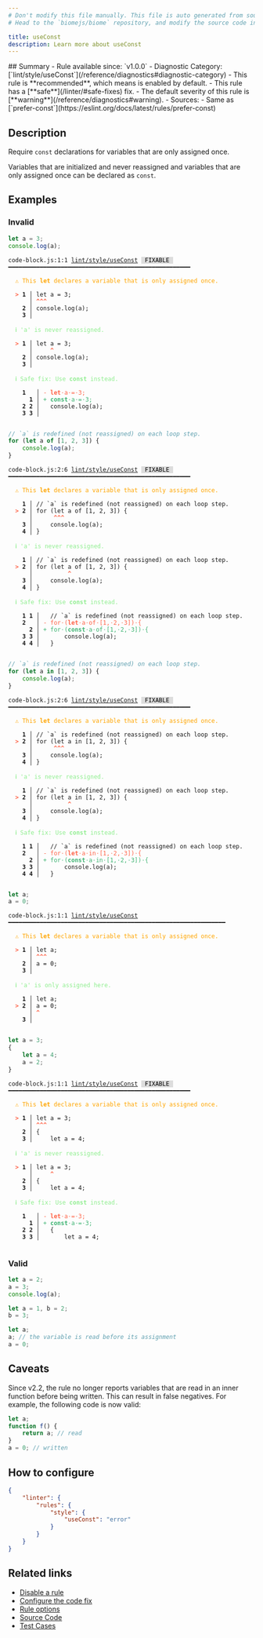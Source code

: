 ```yaml
---
# Don't modify this file manually. This file is auto generated from source, and you will lose your changes next time the website is built.
# Head to the `biomejs/biome` repository, and modify the source code in there.

title: useConst
description: Learn more about useConst
---
```


<Tabs>
<TabItem label="JavaScript (and super languages)" icon="seti:javascript">
## Summary
- Rule available since: `v1.0.0`
- Diagnostic Category: [`lint/style/useConst`](/reference/diagnostics#diagnostic-category)
- This rule is **recommended**, which means is enabled by default.
- This rule has a [**safe**](/linter/#safe-fixes) fix.
- The default severity of this rule is [**warning**](/reference/diagnostics#warning).
- Sources: 
  - Same as [`prefer-const`](https://eslint.org/docs/latest/rules/prefer-const)

## Description
Require `const` declarations for variables that are only assigned once.

Variables that are initialized and never reassigned and
variables that are only assigned once can be declared as `const`.

## Examples

### Invalid

```js
let a = 3;
console.log(a);
```

<pre class="language-text"><code class="language-text">code-block.js:1:1 <a href="https://biomejs.dev/linter/rules/use-const">lint/style/useConst</a> <span style="color: #000; background-color: #ddd;"> FIXABLE </span> ━━━━━━━━━━━━━━━━━━━━━━━━━━━━━━━━━━━━━━━━━━━━━━━━━━━━<br /><br />  <strong><span style="color: Orange;">⚠</span></strong> <span style="color: Orange;">This </span><span style="color: Orange;"><strong>let</strong></span><span style="color: Orange;"> declares a variable that is only assigned once.</span><br />  <br />  <strong><span style="color: Tomato;">&gt;</span></strong> <strong>1 │ </strong>let a = 3;<br />   <strong>   │ </strong><strong><span style="color: Tomato;">^</span></strong><strong><span style="color: Tomato;">^</span></strong><strong><span style="color: Tomato;">^</span></strong><br />    <strong>2 │ </strong>console.log(a);<br />    <strong>3 │ </strong><br />  <br />  <strong><span style="color: lightgreen;">ℹ</span></strong> <span style="color: lightgreen;">'a' is never reassigned.</span><br />  <br />  <strong><span style="color: Tomato;">&gt;</span></strong> <strong>1 │ </strong>let a = 3;<br />   <strong>   │ </strong>    <strong><span style="color: Tomato;">^</span></strong><br />    <strong>2 │ </strong>console.log(a);<br />    <strong>3 │ </strong><br />  <br />  <strong><span style="color: lightgreen;">ℹ</span></strong> <span style="color: lightgreen;">Safe fix</span><span style="color: lightgreen;">: </span><span style="color: lightgreen;">Use </span><span style="color: lightgreen;"><strong>const</strong></span><span style="color: lightgreen;"> instead.</span><br />  <br />    <strong>1</strong>  <strong> │ </strong><span style="color: Tomato;">-</span> <span style="color: Tomato;"><strong>l</strong></span><span style="color: Tomato;"><strong>e</strong></span><span style="color: Tomato;"><strong>t</strong></span><span style="color: Tomato;"><span style="opacity: 0.8;">·</span></span><span style="color: Tomato;">a</span><span style="color: Tomato;"><span style="opacity: 0.8;">·</span></span><span style="color: Tomato;">=</span><span style="color: Tomato;"><span style="opacity: 0.8;">·</span></span><span style="color: Tomato;">3</span><span style="color: Tomato;">;</span><br />      <strong>1</strong><strong> │ </strong><span style="color: MediumSeaGreen;">+</span> <span style="color: MediumSeaGreen;"><strong>c</strong></span><span style="color: MediumSeaGreen;"><strong>o</strong></span><span style="color: MediumSeaGreen;"><strong>n</strong></span><span style="color: MediumSeaGreen;"><strong>s</strong></span><span style="color: MediumSeaGreen;"><strong>t</strong></span><span style="color: MediumSeaGreen;"><span style="opacity: 0.8;">·</span></span><span style="color: MediumSeaGreen;">a</span><span style="color: MediumSeaGreen;"><span style="opacity: 0.8;">·</span></span><span style="color: MediumSeaGreen;">=</span><span style="color: MediumSeaGreen;"><span style="opacity: 0.8;">·</span></span><span style="color: MediumSeaGreen;">3</span><span style="color: MediumSeaGreen;">;</span><br />    <strong>2</strong> <strong>2</strong><strong> │ </strong>  console.log(a);<br />    <strong>3</strong> <strong>3</strong><strong> │ </strong>  <br />  <br /></code></pre>

```js
// `a` is redefined (not reassigned) on each loop step.
for (let a of [1, 2, 3]) {
    console.log(a);
}
```

<pre class="language-text"><code class="language-text">code-block.js:2:6 <a href="https://biomejs.dev/linter/rules/use-const">lint/style/useConst</a> <span style="color: #000; background-color: #ddd;"> FIXABLE </span> ━━━━━━━━━━━━━━━━━━━━━━━━━━━━━━━━━━━━━━━━━━━━━━━━━━━━<br /><br />  <strong><span style="color: Orange;">⚠</span></strong> <span style="color: Orange;">This </span><span style="color: Orange;"><strong>let</strong></span><span style="color: Orange;"> declares a variable that is only assigned once.</span><br />  <br />    <strong>1 │ </strong>// `a` is redefined (not reassigned) on each loop step.<br />  <strong><span style="color: Tomato;">&gt;</span></strong> <strong>2 │ </strong>for (let a of [1, 2, 3]) &#123;<br />   <strong>   │ </strong>     <strong><span style="color: Tomato;">^</span></strong><strong><span style="color: Tomato;">^</span></strong><strong><span style="color: Tomato;">^</span></strong><br />    <strong>3 │ </strong>    console.log(a);<br />    <strong>4 │ </strong>&#125;<br />  <br />  <strong><span style="color: lightgreen;">ℹ</span></strong> <span style="color: lightgreen;">'a' is never reassigned.</span><br />  <br />    <strong>1 │ </strong>// `a` is redefined (not reassigned) on each loop step.<br />  <strong><span style="color: Tomato;">&gt;</span></strong> <strong>2 │ </strong>for (let a of [1, 2, 3]) &#123;<br />   <strong>   │ </strong>         <strong><span style="color: Tomato;">^</span></strong><br />    <strong>3 │ </strong>    console.log(a);<br />    <strong>4 │ </strong>&#125;<br />  <br />  <strong><span style="color: lightgreen;">ℹ</span></strong> <span style="color: lightgreen;">Safe fix</span><span style="color: lightgreen;">: </span><span style="color: lightgreen;">Use </span><span style="color: lightgreen;"><strong>const</strong></span><span style="color: lightgreen;"> instead.</span><br />  <br />    <strong>1</strong> <strong>1</strong><strong> │ </strong>  // `a` is redefined (not reassigned) on each loop step.<br />    <strong>2</strong>  <strong> │ </strong><span style="color: Tomato;">-</span> <span style="color: Tomato;">f</span><span style="color: Tomato;">o</span><span style="color: Tomato;">r</span><span style="color: Tomato;"><span style="opacity: 0.8;">·</span></span><span style="color: Tomato;">(</span><span style="color: Tomato;"><strong>l</strong></span><span style="color: Tomato;"><strong>e</strong></span><span style="color: Tomato;"><strong>t</strong></span><span style="color: Tomato;"><span style="opacity: 0.8;">·</span></span><span style="color: Tomato;">a</span><span style="color: Tomato;"><span style="opacity: 0.8;">·</span></span><span style="color: Tomato;">o</span><span style="color: Tomato;">f</span><span style="color: Tomato;"><span style="opacity: 0.8;">·</span></span><span style="color: Tomato;">[</span><span style="color: Tomato;">1</span><span style="color: Tomato;">,</span><span style="color: Tomato;"><span style="opacity: 0.8;">·</span></span><span style="color: Tomato;">2</span><span style="color: Tomato;">,</span><span style="color: Tomato;"><span style="opacity: 0.8;">·</span></span><span style="color: Tomato;">3</span><span style="color: Tomato;">]</span><span style="color: Tomato;">)</span><span style="color: Tomato;"><span style="opacity: 0.8;">·</span></span><span style="color: Tomato;">&#123;</span><br />      <strong>2</strong><strong> │ </strong><span style="color: MediumSeaGreen;">+</span> <span style="color: MediumSeaGreen;">f</span><span style="color: MediumSeaGreen;">o</span><span style="color: MediumSeaGreen;">r</span><span style="color: MediumSeaGreen;"><span style="opacity: 0.8;">·</span></span><span style="color: MediumSeaGreen;">(</span><span style="color: MediumSeaGreen;"><strong>c</strong></span><span style="color: MediumSeaGreen;"><strong>o</strong></span><span style="color: MediumSeaGreen;"><strong>n</strong></span><span style="color: MediumSeaGreen;"><strong>s</strong></span><span style="color: MediumSeaGreen;"><strong>t</strong></span><span style="color: MediumSeaGreen;"><span style="opacity: 0.8;">·</span></span><span style="color: MediumSeaGreen;">a</span><span style="color: MediumSeaGreen;"><span style="opacity: 0.8;">·</span></span><span style="color: MediumSeaGreen;">o</span><span style="color: MediumSeaGreen;">f</span><span style="color: MediumSeaGreen;"><span style="opacity: 0.8;">·</span></span><span style="color: MediumSeaGreen;">[</span><span style="color: MediumSeaGreen;">1</span><span style="color: MediumSeaGreen;">,</span><span style="color: MediumSeaGreen;"><span style="opacity: 0.8;">·</span></span><span style="color: MediumSeaGreen;">2</span><span style="color: MediumSeaGreen;">,</span><span style="color: MediumSeaGreen;"><span style="opacity: 0.8;">·</span></span><span style="color: MediumSeaGreen;">3</span><span style="color: MediumSeaGreen;">]</span><span style="color: MediumSeaGreen;">)</span><span style="color: MediumSeaGreen;"><span style="opacity: 0.8;">·</span></span><span style="color: MediumSeaGreen;">&#123;</span><br />    <strong>3</strong> <strong>3</strong><strong> │ </strong>      console.log(a);<br />    <strong>4</strong> <strong>4</strong><strong> │ </strong>  &#125;<br />  <br /></code></pre>

```js
// `a` is redefined (not reassigned) on each loop step.
for (let a in [1, 2, 3]) {
    console.log(a);
}
```

<pre class="language-text"><code class="language-text">code-block.js:2:6 <a href="https://biomejs.dev/linter/rules/use-const">lint/style/useConst</a> <span style="color: #000; background-color: #ddd;"> FIXABLE </span> ━━━━━━━━━━━━━━━━━━━━━━━━━━━━━━━━━━━━━━━━━━━━━━━━━━━━<br /><br />  <strong><span style="color: Orange;">⚠</span></strong> <span style="color: Orange;">This </span><span style="color: Orange;"><strong>let</strong></span><span style="color: Orange;"> declares a variable that is only assigned once.</span><br />  <br />    <strong>1 │ </strong>// `a` is redefined (not reassigned) on each loop step.<br />  <strong><span style="color: Tomato;">&gt;</span></strong> <strong>2 │ </strong>for (let a in [1, 2, 3]) &#123;<br />   <strong>   │ </strong>     <strong><span style="color: Tomato;">^</span></strong><strong><span style="color: Tomato;">^</span></strong><strong><span style="color: Tomato;">^</span></strong><br />    <strong>3 │ </strong>    console.log(a);<br />    <strong>4 │ </strong>&#125;<br />  <br />  <strong><span style="color: lightgreen;">ℹ</span></strong> <span style="color: lightgreen;">'a' is never reassigned.</span><br />  <br />    <strong>1 │ </strong>// `a` is redefined (not reassigned) on each loop step.<br />  <strong><span style="color: Tomato;">&gt;</span></strong> <strong>2 │ </strong>for (let a in [1, 2, 3]) &#123;<br />   <strong>   │ </strong>         <strong><span style="color: Tomato;">^</span></strong><br />    <strong>3 │ </strong>    console.log(a);<br />    <strong>4 │ </strong>&#125;<br />  <br />  <strong><span style="color: lightgreen;">ℹ</span></strong> <span style="color: lightgreen;">Safe fix</span><span style="color: lightgreen;">: </span><span style="color: lightgreen;">Use </span><span style="color: lightgreen;"><strong>const</strong></span><span style="color: lightgreen;"> instead.</span><br />  <br />    <strong>1</strong> <strong>1</strong><strong> │ </strong>  // `a` is redefined (not reassigned) on each loop step.<br />    <strong>2</strong>  <strong> │ </strong><span style="color: Tomato;">-</span> <span style="color: Tomato;">f</span><span style="color: Tomato;">o</span><span style="color: Tomato;">r</span><span style="color: Tomato;"><span style="opacity: 0.8;">·</span></span><span style="color: Tomato;">(</span><span style="color: Tomato;"><strong>l</strong></span><span style="color: Tomato;"><strong>e</strong></span><span style="color: Tomato;"><strong>t</strong></span><span style="color: Tomato;"><span style="opacity: 0.8;">·</span></span><span style="color: Tomato;">a</span><span style="color: Tomato;"><span style="opacity: 0.8;">·</span></span><span style="color: Tomato;">i</span><span style="color: Tomato;">n</span><span style="color: Tomato;"><span style="opacity: 0.8;">·</span></span><span style="color: Tomato;">[</span><span style="color: Tomato;">1</span><span style="color: Tomato;">,</span><span style="color: Tomato;"><span style="opacity: 0.8;">·</span></span><span style="color: Tomato;">2</span><span style="color: Tomato;">,</span><span style="color: Tomato;"><span style="opacity: 0.8;">·</span></span><span style="color: Tomato;">3</span><span style="color: Tomato;">]</span><span style="color: Tomato;">)</span><span style="color: Tomato;"><span style="opacity: 0.8;">·</span></span><span style="color: Tomato;">&#123;</span><br />      <strong>2</strong><strong> │ </strong><span style="color: MediumSeaGreen;">+</span> <span style="color: MediumSeaGreen;">f</span><span style="color: MediumSeaGreen;">o</span><span style="color: MediumSeaGreen;">r</span><span style="color: MediumSeaGreen;"><span style="opacity: 0.8;">·</span></span><span style="color: MediumSeaGreen;">(</span><span style="color: MediumSeaGreen;"><strong>c</strong></span><span style="color: MediumSeaGreen;"><strong>o</strong></span><span style="color: MediumSeaGreen;"><strong>n</strong></span><span style="color: MediumSeaGreen;"><strong>s</strong></span><span style="color: MediumSeaGreen;"><strong>t</strong></span><span style="color: MediumSeaGreen;"><span style="opacity: 0.8;">·</span></span><span style="color: MediumSeaGreen;">a</span><span style="color: MediumSeaGreen;"><span style="opacity: 0.8;">·</span></span><span style="color: MediumSeaGreen;">i</span><span style="color: MediumSeaGreen;">n</span><span style="color: MediumSeaGreen;"><span style="opacity: 0.8;">·</span></span><span style="color: MediumSeaGreen;">[</span><span style="color: MediumSeaGreen;">1</span><span style="color: MediumSeaGreen;">,</span><span style="color: MediumSeaGreen;"><span style="opacity: 0.8;">·</span></span><span style="color: MediumSeaGreen;">2</span><span style="color: MediumSeaGreen;">,</span><span style="color: MediumSeaGreen;"><span style="opacity: 0.8;">·</span></span><span style="color: MediumSeaGreen;">3</span><span style="color: MediumSeaGreen;">]</span><span style="color: MediumSeaGreen;">)</span><span style="color: MediumSeaGreen;"><span style="opacity: 0.8;">·</span></span><span style="color: MediumSeaGreen;">&#123;</span><br />    <strong>3</strong> <strong>3</strong><strong> │ </strong>      console.log(a);<br />    <strong>4</strong> <strong>4</strong><strong> │ </strong>  &#125;<br />  <br /></code></pre>

```js
let a;
a = 0;
```

<pre class="language-text"><code class="language-text">code-block.js:1:1 <a href="https://biomejs.dev/linter/rules/use-const">lint/style/useConst</a> ━━━━━━━━━━━━━━━━━━━━━━━━━━━━━━━━━━━━━━━━━━━━━━━━━━━━━━━━━━━━━━<br /><br />  <strong><span style="color: Orange;">⚠</span></strong> <span style="color: Orange;">This </span><span style="color: Orange;"><strong>let</strong></span><span style="color: Orange;"> declares a variable that is only assigned once.</span><br />  <br />  <strong><span style="color: Tomato;">&gt;</span></strong> <strong>1 │ </strong>let a;<br />   <strong>   │ </strong><strong><span style="color: Tomato;">^</span></strong><strong><span style="color: Tomato;">^</span></strong><strong><span style="color: Tomato;">^</span></strong><br />    <strong>2 │ </strong>a = 0;<br />    <strong>3 │ </strong><br />  <br />  <strong><span style="color: lightgreen;">ℹ</span></strong> <span style="color: lightgreen;">'a' is only assigned here.</span><br />  <br />    <strong>1 │ </strong>let a;<br />  <strong><span style="color: Tomato;">&gt;</span></strong> <strong>2 │ </strong>a = 0;<br />   <strong>   │ </strong><strong><span style="color: Tomato;">^</span></strong><br />    <strong>3 │ </strong><br />  <br /></code></pre>

```js
let a = 3;
{
    let a = 4;
    a = 2;
}
```

<pre class="language-text"><code class="language-text">code-block.js:1:1 <a href="https://biomejs.dev/linter/rules/use-const">lint/style/useConst</a> <span style="color: #000; background-color: #ddd;"> FIXABLE </span> ━━━━━━━━━━━━━━━━━━━━━━━━━━━━━━━━━━━━━━━━━━━━━━━━━━━━<br /><br />  <strong><span style="color: Orange;">⚠</span></strong> <span style="color: Orange;">This </span><span style="color: Orange;"><strong>let</strong></span><span style="color: Orange;"> declares a variable that is only assigned once.</span><br />  <br />  <strong><span style="color: Tomato;">&gt;</span></strong> <strong>1 │ </strong>let a = 3;<br />   <strong>   │ </strong><strong><span style="color: Tomato;">^</span></strong><strong><span style="color: Tomato;">^</span></strong><strong><span style="color: Tomato;">^</span></strong><br />    <strong>2 │ </strong>&#123;<br />    <strong>3 │ </strong>    let a = 4;<br />  <br />  <strong><span style="color: lightgreen;">ℹ</span></strong> <span style="color: lightgreen;">'a' is never reassigned.</span><br />  <br />  <strong><span style="color: Tomato;">&gt;</span></strong> <strong>1 │ </strong>let a = 3;<br />   <strong>   │ </strong>    <strong><span style="color: Tomato;">^</span></strong><br />    <strong>2 │ </strong>&#123;<br />    <strong>3 │ </strong>    let a = 4;<br />  <br />  <strong><span style="color: lightgreen;">ℹ</span></strong> <span style="color: lightgreen;">Safe fix</span><span style="color: lightgreen;">: </span><span style="color: lightgreen;">Use </span><span style="color: lightgreen;"><strong>const</strong></span><span style="color: lightgreen;"> instead.</span><br />  <br />    <strong>1</strong>  <strong> │ </strong><span style="color: Tomato;">-</span> <span style="color: Tomato;"><strong>l</strong></span><span style="color: Tomato;"><strong>e</strong></span><span style="color: Tomato;"><strong>t</strong></span><span style="color: Tomato;"><span style="opacity: 0.8;">·</span></span><span style="color: Tomato;">a</span><span style="color: Tomato;"><span style="opacity: 0.8;">·</span></span><span style="color: Tomato;">=</span><span style="color: Tomato;"><span style="opacity: 0.8;">·</span></span><span style="color: Tomato;">3</span><span style="color: Tomato;">;</span><br />      <strong>1</strong><strong> │ </strong><span style="color: MediumSeaGreen;">+</span> <span style="color: MediumSeaGreen;"><strong>c</strong></span><span style="color: MediumSeaGreen;"><strong>o</strong></span><span style="color: MediumSeaGreen;"><strong>n</strong></span><span style="color: MediumSeaGreen;"><strong>s</strong></span><span style="color: MediumSeaGreen;"><strong>t</strong></span><span style="color: MediumSeaGreen;"><span style="opacity: 0.8;">·</span></span><span style="color: MediumSeaGreen;">a</span><span style="color: MediumSeaGreen;"><span style="opacity: 0.8;">·</span></span><span style="color: MediumSeaGreen;">=</span><span style="color: MediumSeaGreen;"><span style="opacity: 0.8;">·</span></span><span style="color: MediumSeaGreen;">3</span><span style="color: MediumSeaGreen;">;</span><br />    <strong>2</strong> <strong>2</strong><strong> │ </strong>  &#123;<br />    <strong>3</strong> <strong>3</strong><strong> │ </strong>      let a = 4;<br />  <br /></code></pre>

### Valid

```js
let a = 2;
a = 3;
console.log(a);
```

```js
let a = 1, b = 2;
b = 3;
```

```js
let a;
a; // the variable is read before its assignment
a = 0;
```

## Caveats

Since v2.2, the rule no longer reports variables that are read in an inner function before being written.
This can result in false negatives. For example, the following code is now valid:

```js
let a;
function f() {
    return a; // read
}
a = 0; // written
```

## How to configure
```json title="biome.json"
{
	"linter": {
		"rules": {
			"style": {
				"useConst": "error"
			}
		}
	}
}

```
## Related links

- [Disable a rule](/linter/#disable-a-rule)
- [Configure the code fix](/linter#configure-the-code-fix)
- [Rule options](/linter/#rule-options)
- [Source Code](https://github.com/biomejs/biome/blob/main/crates/biome_js_analyze/src/lint/style/use_const.rs)
- [Test Cases](https://github.com/biomejs/biome/blob/main/crates/biome_js_analyze/tests/specs/style/useConst)

</TabItem>
</Tabs>

